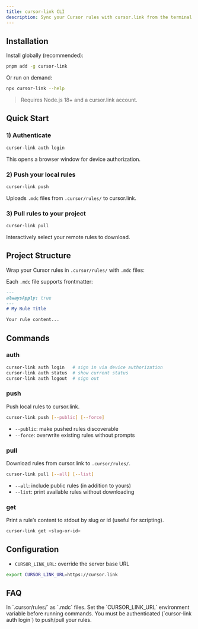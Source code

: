 ```yaml
---
title: cursor-link CLI
description: Sync your Cursor rules with cursor.link from the terminal.
---
```



## Installation

Install globally (recommended):

```bash
pnpm add -g cursor-link
```

Or run on demand:

```bash
npx cursor-link --help
```

> Requires Node.js 18+ and a cursor.link account.

## Quick Start

<Steps>
  <Step>

### 1) Authenticate

```bash
cursor-link auth login
```
This opens a browser window for device authorization.

  </Step>
  <Step>

### 2) Push your local rules

```bash
cursor-link push
```
Uploads `.mdc` files from `.cursor/rules/` to cursor.link.

  </Step>
  <Step>

### 3) Pull rules to your project

```bash
cursor-link pull
```
Interactively select your remote rules to download.

  </Step>
</Steps>

## Project Structure

Wrap your Cursor rules in `.cursor/rules/` with `.mdc` files:

<Files>
  <Folder name=".cursor" defaultOpen>
    <Folder name="rules" defaultOpen>
      <File name="improve-readability.mdc" />
      <File name="refactor-patterns.mdc" />
    </Folder>
  </Folder>
</Files>

Each `.mdc` file supports frontmatter:

```md
---
alwaysApply: true
---
# My Rule Title

Your rule content...
```

## Commands

### auth

```bash
cursor-link auth login   # sign in via device authorization
cursor-link auth status  # show current status
cursor-link auth logout  # sign out
```

### push

Push local rules to cursor.link.

```bash
cursor-link push [--public] [--force]
```

- `--public`: make pushed rules discoverable
- `--force`: overwrite existing rules without prompts

### pull

Download rules from cursor.link to `.cursor/rules/`.

```bash
cursor-link pull [--all] [--list]
```

- `--all`: include public rules (in addition to yours)
- `--list`: print available rules without downloading

### get

Print a rule’s content to stdout by slug or id (useful for scripting).

```bash
cursor-link get <slug-or-id>
```

## Configuration

- `CURSOR_LINK_URL`: override the server base URL

```bash
export CURSOR_LINK_URL=https://cursor.link
```

## FAQ

<Accordions type="single">
  <Accordion title="Where are rules stored locally?">
    In `.cursor/rules/` as `.mdc` files.
  </Accordion>
  <Accordion title="How do I change the server URL?">
    Set the `CURSOR_LINK_URL` environment variable before running commands.
  </Accordion>
  <Accordion title="What permissions do I need?">
    You must be authenticated (`cursor-link auth login`) to push/pull your rules.
  </Accordion>
</Accordions>


